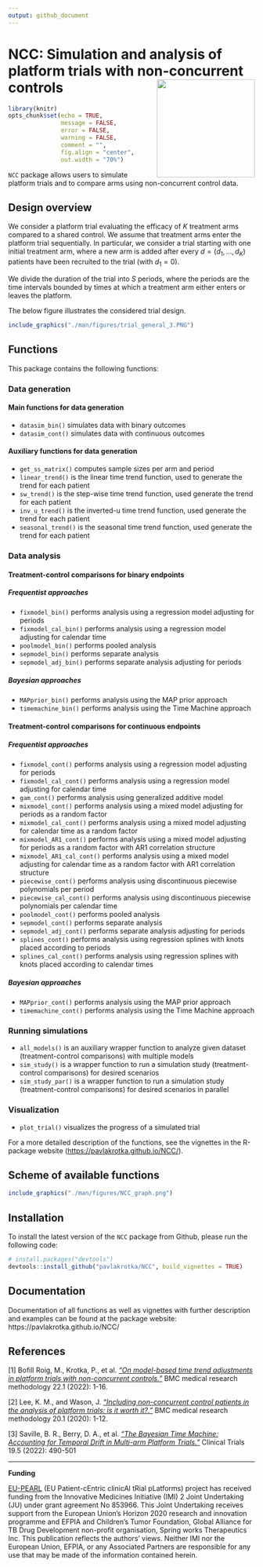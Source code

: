 ---
output: github_document
---

# NCC: Simulation and analysis of platform trials with non-concurrent controls <img src="man/figures/NCC_hexsticker.png" align="right" height="200" />

```{r setup, include=FALSE}
library(knitr)
opts_chunk$set(echo = TRUE,
               message = FALSE,
               error = FALSE,
               warning = FALSE,
               comment = "",
               fig.align = "center",
               out.width = "70%")
```

`NCC` package allows users to simulate platform trials and to compare arms using non-concurrent control data.

## Design overview

We consider a platform trial evaluating the efficacy of $K$ treatment arms compared to a shared control. We assume that treatment arms enter the platform trial sequentially. In particular, we consider a trial starting with one initial treatment arm, where a new arm is added after every $d=(d_1,...,d_K)$ patients have been recruited to the trial (with $d_1=0$).

We divide the duration of the trial into $S$ periods, where the periods are the time intervals bounded by times at which a treatment arm either enters or leaves the platform.

The below figure illustrates the considered trial design.

```{r, echo=FALSE}
include_graphics("./man/figures/trial_general_3.PNG")
```

## Functions

This package contains the following functions:

### Data generation

#### Main functions for data generation

-   `datasim_bin()` simulates data with binary outcomes
-   `datasim_cont()` simulates data with continuous outcomes

#### Auxiliary functions for data generation

-   `get_ss_matrix()` computes sample sizes per arm and period
-   `linear_trend()` is the linear time trend function, used to generate the trend for each patient
-   `sw_trend()` is the step-wise time trend function, used generate the trend for each patient
-   `inv_u_trend()` is the inverted-u time trend function, used generate the trend for each patient
-   `seasonal_trend()` is the seasonal time trend function, used generate the trend for each patient


### Data analysis

#### Treatment-control comparisons for binary endpoints

##### Frequentist approaches

-   `fixmodel_bin()` performs analysis using a regression model adjusting for periods
-   `fixmodel_cal_bin()` performs analysis using a regression model adjusting for calendar time
-   `poolmodel_bin()` performs pooled analysis
-   `sepmodel_bin()` performs separate analysis
-   `sepmodel_adj_bin()` performs separate analysis adjusting for periods

##### Bayesian approaches

-   `MAPprior_bin()` performs analysis using the MAP prior approach
-   `timemachine_bin()` performs analysis using the Time Machine approach


#### Treatment-control comparisons for continuous endpoints

##### Frequentist approaches

-   `fixmodel_cont()` performs analysis using a regression model adjusting for periods
-   `fixmodel_cal_cont()` performs analysis using a regression model adjusting for calendar time
-   `gam_cont()` performs analysis using generalized additive model
-   `mixmodel_cont()` performs analysis using a mixed model adjusting for periods as a random factor
-   `mixmodel_cal_cont()` performs analysis using a mixed model adjusting for calendar time as a random factor
-   `mixmodel_AR1_cont()` performs analysis using a mixed model adjusting for periods as a random factor with AR1 correlation structure
-   `mixmodel_AR1_cal_cont()` performs analysis using a mixed model adjusting for calendar time as a random factor with AR1 correlation structure
-   `piecewise_cont()` performs analysis using discontinuous piecewise polynomials per period
-   `piecewise_cal_cont()` performs analysis using discontinuous piecewise polynomials per calendar time
-   `poolmodel_cont()` performs pooled analysis
-   `sepmodel_cont()` performs separate analysis
-   `sepmodel_adj_cont()` performs separate analysis adjusting for periods
-   `splines_cont()` performs analysis using regression splines with knots placed according to periods
-   `splines_cal_cont()` performs analysis using regression splines with knots placed according to calendar times

##### Bayesian approaches

-   `MAPprior_cont()` performs analysis using the MAP prior approach
-   `timemachine_cont()` performs analysis using the Time Machine approach


### Running simulations

-   `all_models()` is an auxiliary wrapper function to analyze given dataset (treatment-control comparisons) with multiple models
-   `sim_study()` is a wrapper function to run a simulation study (treatment-control comparisons) for desired scenarios
-   `sim_study_par()` is a wrapper function to run a simulation study (treatment-control comparisons) for desired scenarios in parallel


### Visualization

-   `plot_trial()` visualizes the progress of a simulated trial


For a more detailed description of the functions, see the vignettes in the R-package website (<https://pavlakrotka.github.io/NCC/>).


## Scheme of available functions

```{r, echo=FALSE}
include_graphics("./man/figures/NCC_graph.png")
```


## Installation

To install the latest version of the `NCC` package from Github, please run the following code:

```{r, message=FALSE, warning=FALSE, results=FALSE, eval=FALSE}
# install.packages("devtools") 
devtools::install_github("pavlakrotka/NCC", build_vignettes = TRUE)
```

## Documentation

Documentation of all functions as well as vignettes with further description and examples can be found at the package website: https://pavlakrotka.github.io/NCC/

## References

[1] Bofill Roig, M., Krotka, P., et al. [*“On model-based time trend adjustments in platform trials with non-concurrent controls.”*](https://bmcmedresmethodol.biomedcentral.com/articles/10.1186/s12874-022-01683-w) BMC medical research methodology 22.1 (2022): 1-16.

[2] Lee, K. M., and Wason, J. [*“Including non-concurrent control patients in the analysis of platform trials: is it worth it?.”*](https://bmcmedresmethodol.biomedcentral.com/articles/10.1186/s12874-020-01043-6) BMC medical research methodology 20.1 (2020): 1-12.

[3] Saville, B. R., Berry, D. A., et al. [*“The Bayesian Time Machine: Accounting for Temporal Drift in Multi-arm Platform Trials.”*](https://journals.sagepub.com/doi/full/10.1177/17407745221112013) Clinical Trials 19.5 (2022): 490-501

------------------------------------------------------------------------

**Funding**

[EU-PEARL](https://eu-pearl.eu/) (EU Patient-cEntric clinicAl tRial pLatforms) project has received funding from the Innovative Medicines Initiative (IMI) 2 Joint Undertaking (JU) under grant agreement No 853966. This Joint Undertaking receives support from the European Union’s Horizon 2020 research and innovation programme and EFPIA and Children’s Tumor Foundation, Global Alliance for TB Drug Development non-profit organisation, Spring works Therapeutics Inc. This publication reflects the authors’ views. Neither IMI nor the European Union, EFPIA, or any Associated Partners are responsible for any use that may be made of the information contained herein.
